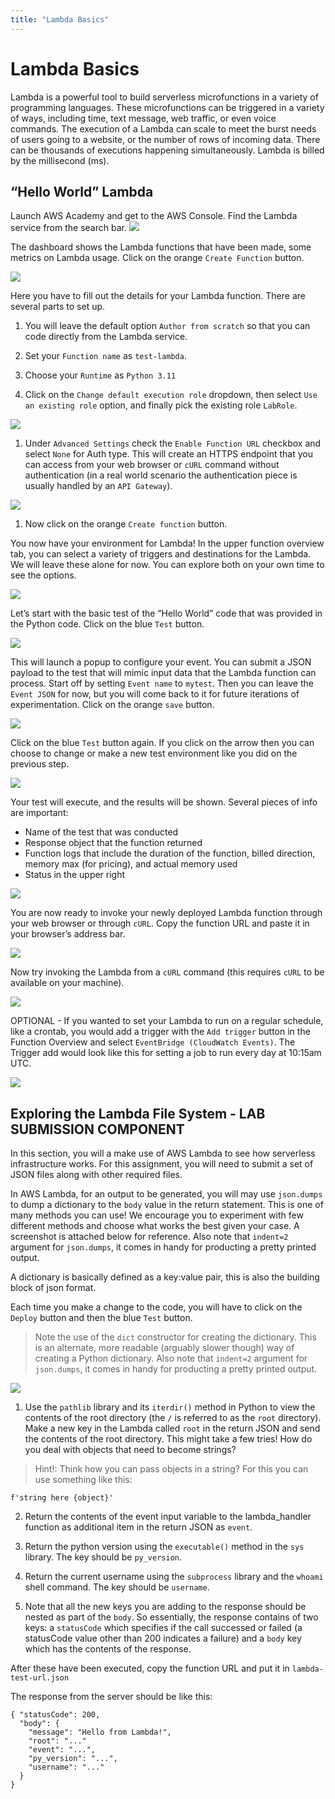 ```yaml
---
title: "Lambda Basics"
---
```


# Lambda Basics

Lambda is a powerful tool to build serverless microfunctions in a variety of programming languages. These microfunctions can be triggered in a variety of ways, including time, text message, web traffic, or even voice commands. The execution of a Lambda can scale to meet the burst needs of users going to a website, or the number of rows of incoming data. There can be thousands of executions happening simultaneously. Lambda is billed by the millisecond (ms).

## "Hello World" Lambda

Launch AWS Academy and get to the AWS Console. Find the Lambda service from the search bar.
[![](img/lambda-0.PNG)](img/lambda-0.PNG)

The dashboard shows the Lambda functions that have been made, some metrics on Lambda usage. Click on the orange `Create Function` button.

[![](img/lambda-dashboard.jpg)](img/lambda-dashboard.jpg)

Here you have to fill out the details for your Lambda function. There are several parts to set up.

1. You will leave the default option `Author from scratch` so that you can code directly from the Lambda service.

1. Set your `Function name` as `test-lambda`.

1. Choose your `Runtime` as `Python 3.11`

1. Click on the `Change default execution role` dropdown, then select `Use an existing role` option, and finally pick the existing role `LabRole`. 

[![](img/lambda-1.PNG)](img/lambda-1.PNG)


1. Under `Advanced Settings` check the `Enable Function URL` checkbox and select `None` for Auth type. This will create an HTTPS endpoint that you can access from your web browser or `cURL` command without authentication (in a real world scenario the authentication piece is usually handled by an `API Gateway`).

[![](img/lambda-advanced-settings.png)](img/lambda-advanced-settings.png)

1. Now click on the orange `Create function` button.

You now have your environment for Lambda! In the upper function overview tab, you can select a variety of triggers and destinations for the Lambda. We will leave these alone for now. You can explore both on your own time to see the options.

[![](img/lambda-2.PNG)](img/lambda-2.PNG)

Let's start with the basic test of the "Hello World" code that was provided in the Python code. Click on the blue `Test` button.

[![](img/lambda-3-w-url.PNG)](img/lambda-3-w-url.PNG)

This will launch a popup to configure your event. You can submit a JSON payload to the test that will mimic input data that the Lambda function can process. Start off by setting `Event name` to `mytest`. Then you can leave the `Event JSON` for now, but you will come back to it for future iterations of experimentation. Click on the orange `save` button.

[![](img/lambda-4.PNG)](img/lambda-4.PNG)

Click on the blue `Test` button again. If you click on the arrow then you can choose to change or make a new test environment like you did on the previous step.

[![](img/lambda-5.PNG)](img/lambda-5.PNG)

Your test will execute, and the results will be shown. Several pieces of info are important:

- Name of the test that was conducted
- Response object that the function returned
- Function logs that include the duration of the function, billed direction, memory max (for pricing), and actual memory used
- Status in the upper right

[![](img/lambda-6.PNG)](img/lambda-6.PNG)

You are now ready to invoke your newly deployed Lambda function through your web browser or through `cURL`. Copy the function URL and paste it in your browser's address bar.

[![](img/lambda-browser.jpg)](img/lambda-browser.jpg)

Now try invoking the Lambda from a `cURL` command (this requires `cURL` to be available on your machine).

[![](img/lambda-curl.jpg)](img/lambda-curl.jpg)


OPTIONAL - If you wanted to set your Lambda to run on a regular schedule, like a crontab, you would add a trigger with the `Add trigger` button in the Function Overview and select `EventBridge (CloudWatch Events)`. The Trigger add would look like this for setting a job to run every day at 10:15am UTC.

[![](img/lambda-trigger-cron.PNG)](img/lambda-trigger-cron.PNG)

## Exploring the Lambda File System - **LAB SUBMISSION COMPONENT**

In this section, you will a make use of AWS Lambda to see how serverless infrastructure works.
For this assignment, you will need to submit a set of JSON files along with other required files.

 In AWS Lambda, for an output to be generated, you will may use `json.dumps` to dump a dictionary to the `body` value in the return statement. This is one of many methods you can use! We encourage you to experiment with few different methods and choose what works the best given your case. A screenshot is attached below for reference. Also note that `indent=2` argument for `json.dumps`, it comes in handy for producting a pretty printed output. 

 A dictionary is basically defined as a key:value pair, this is also the building block of json format. 

Each time you make a change to the code, you will have to click on the `Deploy` button and then the blue `Test` button.

>Note the use of the `dict` constructor for creating the dictionary. This is an alternate, more readable (arguably slower though) way of creating a Python dictionary. Also note that `indent=2` argument for `json.dumps`, it comes in handy for producting a pretty printed output.

[![](img/lambda-body.png)](img/lambda-body.png)

1. Use the `pathlib` library and its `iterdir()` method in Python to view the contents of the root directory (the `/` is referred to as the `root` directory). Make a new key in the Lambda called `root` in the return JSON and send the contents of the root directory. This might take a few tries! How do you deal with objects that need to become strings?

>Hint!: Think how you can pass objects in a string? For this you can use something like this: 

```.python

f'string here {object}'

```
2. Return the contents of the event input variable to the lambda_handler function as additional item in the return JSON as `event`.

3. Return the python version using the `executable()` method in the `sys` library. The key should be `py_version`.

4. Return the current username using the `subprocess` library and the `whoami` shell command. The key should be `username`.

5. Note that all the new keys you are adding to the response should be nested as part of the `body`. So essentially, the response contains of two keys: a `statusCode` which specifies if the call successed or failed (a statusCode value other than 200 indicates a failure) and a `body` key which has the contents of the response.

After these have been executed, copy the function URL and put it in `lambda-test-url.json`

The response from the server should be like this:

```.python
{ "statusCode": 200,
  "body": {
    "message": "Hello from Lambda!",
    "root": "..."
    "event": "...",
    "py_version": "...",
    "username": "..."
  }
}
```
